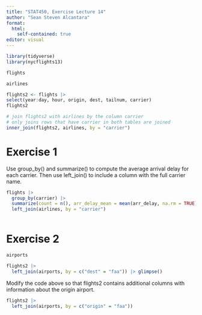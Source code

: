 ```yaml
---
title: "STAT450, Exercise Lecture 14"
author: "Sean Steven Alcantara"
format: 
  html:
    self-contained: true
editor: visual
---
```


```r
library(tidyverse)
library(nycflights13)
```

```r
flights
```

```r
airlines
```

```r
flights2 <- flights |>
select(year:day, hour, origin, dest, tailnum, carrier)
flights2
```

```r
# join flights2 with airlines by the column carrier
# only joins rows that have carrier in both tables are joined
inner_join(flights2, airlines, by = "carrier")
```

# Exercise 1

Use group_by() and summarize() to compute the average arrival delay for each carrier. Then use left_join() to include a column with the full carrier name.

```r
flights |> 
  group_by(carrier) |> 
  summarize(count = n(), arr_delay_mean = mean(arr_delay, na.rm = TRUE)) |> 
  left_join(airlines, by = "carrier")
  
```

# Exercise 2

```r
airports
```

```r
flights2 |>
  left_join(airports, by = c("dest" = "faa")) |> glimpse()
```

Modify the code above so that flights2 contains additional columns with information about the origin airport.

```r
flights2 |>
  left_join(airports, by = c("origin" = "faa"))
```
